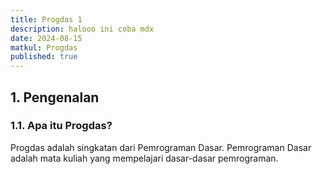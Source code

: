```yaml
---
title: Progdas 1
description: halooo ini coba mdx
date: 2024-08-15
matkul: Progdas
published: true
---
```


## 1. Pengenalan

### 1.1. Apa itu Progdas?

Progdas adalah singkatan dari Pemrograman Dasar. Pemrograman Dasar adalah mata kuliah yang mempelajari dasar-dasar pemrograman.
